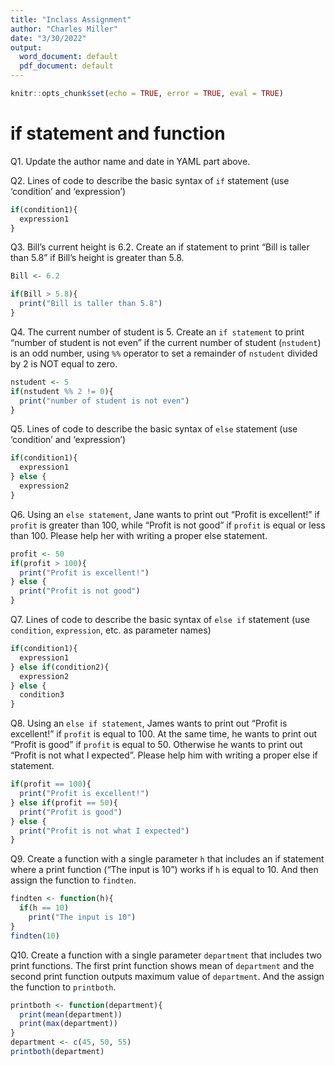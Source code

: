 ---
title: "Inclass Assignment"
author: "Charles Miller"
date: "3/30/2022"
output:
  word_document: default
  pdf_document: default
---

```{r setup, include=FALSE}
knitr::opts_chunk$set(echo = TRUE, error = TRUE, eval = TRUE)
```

# if statement and function 

Q1. 
Update the author name and date in YAML part above. 

Q2. 
Lines of code to describe the basic syntax of `if` statement (use 'condition' and 'expression')
```{r}
if(condition1){
  expression1
}

```

Q3. 
Bill's current height is 6.2. Create an if statement to print "Bill is taller than 5.8" if Bill's height is greater than 5.8. 
```{r}

Bill <- 6.2

if(Bill > 5.8){
  print("Bill is taller than 5.8")
}

```

Q4. 
The current number of student is 5. Create an `if statement` to print "number of student is not even" if the current number of student (`nstudent`) is an odd number, using `%%` operator to set a remainder of `nstudent` divided by 2 is NOT equal to zero. 
```{r}

nstudent <- 5
if(nstudent %% 2 != 0){
  print("number of student is not even")
}

```

Q5. 
Lines of code to describe the basic syntax of `else` statement (use 'condition' and 'expression')
```{r}
if(condition1){
  expression1
} else {
  expression2
}
```

Q6. 
Using an `else statement`, Jane wants to print out "Profit is excellent!" if `profit` is greater than 100, while "Profit is not good" if `profit` is equal or less than 100. Please help her with writing a proper else statement.  
```{r}
profit <- 50
if(profit > 100){
  print("Profit is excellent!")
} else {
  print("Profit is not good")
}
```

Q7. 
Lines of code to describe the basic syntax of `else if` statement (use `condition`, `expression`, etc. as parameter names)
```{r}
if(condition1){
  expression1
} else if(condition2){
  expression2
} else {
  condition3
}

```

Q8. 
Using an `else if statement`, James wants to print out "Profit is excellent!" if `profit` is equal to 100. At the same time, he wants to print out "Profit is good" if `profit` is equal to 50. Otherwise he wants to print out "Profit is not what I expected". Please help him with writing a proper else if statement. 
```{r}
if(profit == 100){
  print("Profit is excellent!")
} else if(profit == 50){
  print("Profit is good")
} else {
  print("Profit is not what I expected")
}


```

Q9. 
Create a function with a single parameter `h` that includes an if statement where a print function ("The input is 10") works if `h` is equal to 10. And then assign the function to `findten`. 
```{r}
findten <- function(h){
  if(h == 10)
    print("The input is 10")
}
findten(10)
```

Q10. 
Create a function with a single parameter `department` that includes two print functions. The first print function shows mean of `department` and the second print function outputs maximum value of `department`. And the assign the function to `printboth`.  
```{r}
printboth <- function(department){
  print(mean(department))
  print(max(department))
}
department <- c(45, 50, 55)
printboth(department)
```